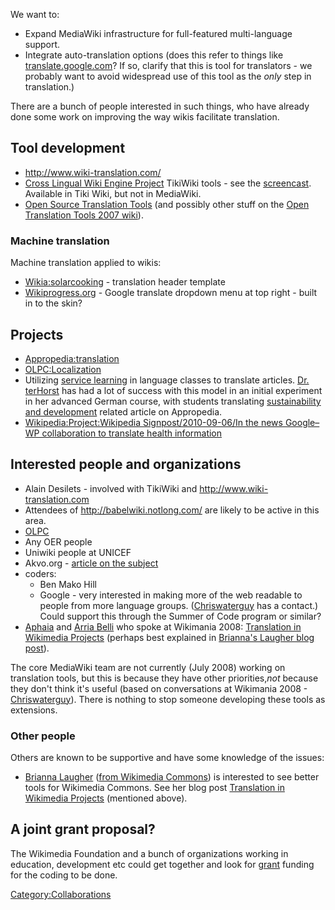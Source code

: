 We want to:
* Expand MediaWiki infrastructure for full-featured multi-language support. 
* Integrate auto-translation options (does this refer to things like [http://translate.google.com/ translate.google.com]? If so, clarify that this is tool for translators - we probably want to avoid widespread use of this tool as the ''only'' step in translation.)

There are a bunch of people interested in such things, who have already done some work on improving the way wikis facilitate translation.

== Tool development ==
* http://www.wiki-translation.com/
* [http://www.wiki-translation.com/tiki-index.php?page=Cross+Lingual+Wiki+Engine+Project&bl=y Cross Lingual Wiki Engine Project] TikiWiki tools - see the [http://www.wiki-translation.com/tiki-index.php?page=CLWE+Demo+Screencast&bl=y screencast]. Available in Tiki Wiki, but not in MediaWiki. 
* [http://opentranslation.aspirationtech.org/index.php/Open_Source_Translation_Tools Open Source Translation Tools] (and possibly other stuff on the [http://opentranslation.aspirationtech.org/ Open Translation Tools 2007 wiki]).

=== Machine translation ===

Machine translation applied to wikis:
* [[Wikia:solarcooking]] - translation header template
* [http://www.wikiprogress.org Wikiprogress.org] - Google translate dropdown menu at top right - built in to the skin?

== Projects ==
* [[Appropedia:translation]]
* [[OLPC:Localization]]
* Utilizing [[service learning]] in language classes to translate articles. [[User:E.terHorst|Dr. terHorst]] has had a lot of success with this model in an initial experiment in her advanced German course, with students translating [[sustainability and development]] related article on Appropedia.
* [[Wikipedia:Project:Wikipedia Signpost/2010-09-06/In the news Google–WP collaboration to translate health information]]

== Interested people and organizations ==
* Alain Desilets - involved with TikiWiki and http://www.wiki-translation.com
* Attendees of http://babelwiki.notlong.com/ are likely to be active in this area.
* [[OLPC]]
* Any OER people
* Uniwiki people at UNICEF
* Akvo.org - [http://akvo.org/labs/index.php/Mediawiki_translation_support_tools article on the subject]
* coders:
** Ben Mako Hill
** Google - very interested in making more of the web readable to people from more language groups. ([[User:Chriswaterguy|Chriswaterguy]] has a contact.) Could support this through the Summer of Code program or similar?
* [http://meta.wikimedia.org/wiki/User:Aphaia Aphaia] and [http://meta.wikimedia.org/wiki/User:Arria_Belli Arria Belli] who spoke at Wikimania 2008: [http://wm08reg.wikimedia.org/schedule/events/53.en.html Translation in Wikimedia Projects] (perhaps best explained in [http://brianna.modernthings.org/article/125/translation-in-wikimedia-projects Brianna's Laugher blog post]).

The core MediaWiki team are not currently (July 2008) working on translation tools, but this is because they have other priorities,'' not'' because they don't think it's useful (based on conversations at Wikimania 2008 - [[User:Chriswaterguy|Chriswaterguy]]). There is nothing to stop someone developing these tools as extensions.

=== Other people ===

Others are known to be supportive and have some knowledge of the issues:

* [http://brianna.modernthings.org/ Brianna Laugher] ([[commons:User:Pfctdayelise|from Wikimedia Commons]]) is interested to see better tools for Wikimedia Commons. See her blog post [http://brianna.modernthings.org/article/125/translation-in-wikimedia-projects Translation in Wikimedia Projects] (mentioned above).

== A joint grant proposal? ==
The Wikimedia Foundation and a bunch of organizations working in education, development etc could get together and look for [[grants|grant]] funding for the coding to be done.

[[Category:Collaborations]]